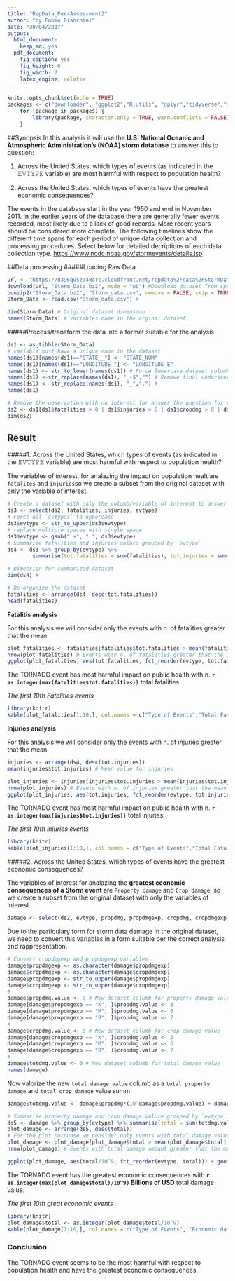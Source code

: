 ```yaml
---
title: "RepData_PeerAssessment2"
author: "by Fabio Bianchini"
date: "30/04/2017"
output:
  html_document:
    keep_md: yes
  pdf_document:
    fig_caption: yes
    fig_height: 6
    fig_width: 7
    latex_engine: xelatex
---
```


```r
knitr::opts_chunk$set(echo = TRUE)
packages <- c("downloader", "ggplot2","R.utils", "dplyr","tidyverse","stringr","forcats", "knitr")
    for (package in packages) {
        library(package, character.only = TRUE, warn.conflicts = FALSE)
    }
```
##Synopsis
In this analysis it will use the **U.S. National Oceanic and Atmospheric Administration's (NOAA) storm database** to answer this to question:

1. Across the United States, which types of events (as indicated in the 𝙴𝚅𝚃𝚈𝙿𝙴 variable) are most harmful with respect to population health?

2. Across the United States, which types of events have the greatest economic consequences?

The events in the database start in the year 1950 and end in November 2011. In the earlier years of the database there are generally fewer events recorded, most likely due to a lack of good records. More recent years should be considered more complete.
The following timelines show the different time spans for each period of unique data collection and processing procedures. 
Select below for detailed decriptions of each data collection type. 
<https://www.ncdc.noaa.gov/stormevents/details.jsp>


##Data processing
#####Loading Raw Data
```r
url <- "https://d396qusza40orc.cloudfront.net/repdata%2Fdata%2FStormData.csv.bz2"
download(url, "Storm_Data.bz2", mode = "wb") #Download dataset from specific URL
bunzip2("Storm_Data.bz2", "Storm_data.csv", remove = FALSE, skip = TRUE) # unzip data file
Storm_Data <- read.csv("Storm_data.csv") #
```

```r
dim(Storm_Data) # Original dataset dimension
names(Storm_Data) # Variables name in the orginal dataset
```

#####Process/transform the data into a format suitable for the analysis

```r
ds1 <- as_tibble(Storm_Data)
# variable must have a unique name in the dataset
names(ds1)[names(ds1)=="STATE__"] <- "STATE_NUM"
names(ds1)[names(ds1)=="LONGITUDE_"] <- "LONGITUDE_E"
names(ds1) <- str_to_lower(names(ds1)) # Force lowercase dataset columb names
names(ds1) <-str_replace(names(ds1), "_+$","") # Remove final underscore from columb names
names(ds1) <- str_replace(names(ds1), "_",".") #
names(ds1)
```

```r
# Remove the observation with no interest for answer the question for this analysis
ds2 <- ds1[ds1$fatalities > 0 | ds1$injuries > 0 | ds1$cropdmg > 0 | ds1$propdmg > 0,] 
dim(ds2)
```

## Result

#####1. Across the United States, which types of events (as indicated in the 𝙴𝚅𝚃𝚈𝙿𝙴 variable) are most harmful with respect to population health?

The variables of interest, for analazing the impact on population healt are `fatalites` and `injuries`so we create a subset from the original dataset with only the variable of interest.

```r
# Create a dataset with only the columb/variable of interest to answer this question
ds3 <- select(ds2, fatalities, injuries, evtype)
# Force all `evtypes` to uppercase 
ds3$evtype <- str_to_upper(ds3$evtype)
# replace multiple spaces with single space
ds3$evtype <- gsub(" +", " ", ds3$evtype)
# Summarize fatalities and injuries valure grouped by `evtype`
ds4 <- ds3 %>% group_by(evtype) %>% 
        summarise(tot.fatalities = sum(fatalities), tot.injuries = sum(injuries))

# Dimension for summarized dataset
dim(ds4) # 
```

```r
# Re-organize the dataset 
fatalities <- arrange(ds4, desc(tot.fatalities))
head(fatalities)
```

**Fatalitis analysis**

For this analysis we will consider only the events with n. of fatalities greater that the mean

```r
plot_fatalities <- fatalities[fatalities$tot.fatalities > mean(fatalities$tot.fatalities), ]
nrow(plot_fatalities) # Events with n. of fatalities greater that the mean
ggplot(plot_fatalities, aes(tot.fatalities, fct_reorder(evtype, tot.fatalities))) + geom_point() + labs(title="Total fatalities for storm in US (period 1950 - 2011)", x = "N. fatalities") 
```

The TORNADO event has most harmful impact on public health with n. **`r as.integer(max(fatalities$tot.fatalities))`** total fatalities.

*The first 10th Fatalities events*

```r
library(knitr)
kable(plot_fatalities[1:10,], col.names = c("Type of Events","Total Fatalities", "Total injuries") )
```


**Injuries analysis** 

For this analysis we will consider only the events with n. of injuries greater that the mean

```r
injuries <- arrange(ds4, desc(tot.injuries))
mean(injuries$tot.injuries) # Mean value for injuries
```

```r
plot_injuries <- injuries[injuries$tot.injuries > mean(injuries$tot.injuries), ]
nrow(plot_injuries) # Events with n. of injuries greater that the mean
ggplot(plot_injuries, aes(tot.injuries, fct_reorder(evtype, tot.injuries))) + geom_point() + labs(title="Total injuries for storm in US (period 1950 - 2011)", x="N. injuries", y="") 
```

The TORNADO event has most harmful impact on public health with n. **`r as.integer(max(injuries$tot.injuries))`** total injuries.

*The first 10th injuries events*

```r
library(knitr)
kable(plot_injuries[1:10,], col.names = c("Type of Events","Total Fatalities", "Total injuries"))
```


#####2. Across the United States, which types of events have the greatest economic consequences?


The variables of interest for analazing the **greatest economic consequences of a Storm event** are `Property damage` and `Crop damage`, so we create a subset from the original dataset with only the variables of interest

```r
damage <- select(ds2, evtype, propdmg, propdmgexp, cropdmg, cropdmgexp)

```
Due to the particulary form for storm data damage in the original dataset, we need to convert this variables in a form suitable per the correct analysis and rappresentation.

```r
# Convert cropdmgexp and propdmgexp variables
damage$propdmgexp <- as.character(damage$propdmgexp)
damage$cropdmgexp <- as.character(damage$cropdmgexp)
damage$propdmgexp <- str_to_upper(damage$propdmgexp)
damage$cropdmgexp <- str_to_upper(damage$cropdmgexp)
#
damage$propdmg.value <- 0 # New dataset columb for property damage value
damage[damage$propdmgexp == "K", ]$propdmg.value <- 3
damage[damage$propdmgexp == "M", ]$propdmg.value <- 6
damage[damage$propdmgexp == "B", ]$propdmg.value <- 7
#
damage$cropdmg.value <- 0 # New dataset columb for crop damage value
damage[damage$cropdmgexp == "K", ]$cropdmg.value <- 3
damage[damage$cropdmgexp == "M", ]$cropdmg.value <- 6
damage[damage$cropdmgexp == "B", ]$cropdmg.value <- 7
#
damage$totdmg.value <- 0 # New dataset columb for total damage value 
names(damage)
```

Now valorize the new `total damage value` columb as a `total property damage` and `total crop damage` value summ
```r
damage$totdmg.value <- damage$propdmg*(10^damage$propdmg.value) + damage$cropdmg*(10^damage$cropdmg.value)
```

```r
# Summarize property damage and crop damage valure grouped by `evtype`
ds5 <- damage %>% group_by(evtype) %>% summarise(total = sum(totdmg.value))
plot_damage <- arrange(ds5, desc(total))
# For the plot porpuose we consider only events with total damage value greater that the mean
plot_damage <- plot_damage[plot_damage$total > mean(plot_damage$total), ]
nrow(plot_damage) # Events with total damage amount greater that the mean
```


```r
ggplot(plot_damage, aes(total/10^9, fct_reorder(evtype, total))) + geom_point() + labs(title="Total economic damage for storm in US (period 1950 - 2011)", x="Damage (Billions of USD)", y="Storm event type") 
```

The TORNADO event has the greatest economic consequences with **`r as.integer(max(plot_damage$total)/10^9)` Billions of USD** total damage value.


*The first 10th great economic events*

```r
library(knitr)
plot_damage$total <- as.integer(plot_damage$total/10^9)
kable(plot_damage[1:10,], col.names = c("Type of Events", "Economic damage (Billions of USD)"))
```

### Conclusion
The TORNADO event seems to be the most harmful with respect to population health and have the greatest economic consequences. 
